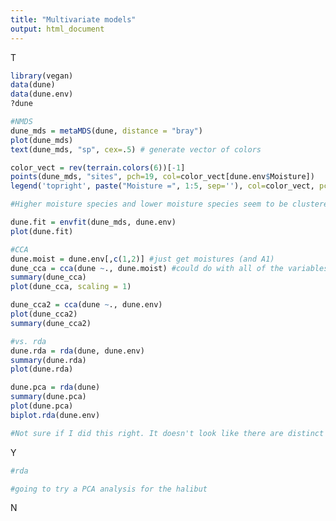 ```yaml
---
title: "Multivariate models"
output: html_document
---
```


T
```r
library(vegan)
data(dune)
data(dune.env)
?dune

#NMDS
dune_mds = metaMDS(dune, distance = "bray")
plot(dune_mds)
text(dune_mds, "sp", cex=.5) # generate vector of colors

color_vect = rev(terrain.colors(6))[-1]
points(dune_mds, "sites", pch=19, col=color_vect[dune.env$Moisture])
legend('topright', paste("Moisture =", 1:5, sep=''), col=color_vect, pch=19)

#Higher moisture species and lower moisture species seem to be clustered together. It would be nice to make a biplot to see how the moisture gradient shows up on this plot, and to see if there's a relationship (i.e. does the presence of one high moisture species explain the presence of another? not sure if I phrased that correctly).

dune.fit = envfit(dune_mds, dune.env)
plot(dune.fit)

#CCA
dune.moist = dune.env[,c(1,2)] #just get moistures (and A1)
dune_cca = cca(dune ~., dune.moist) #could do with all of the variables but it's messy
summary(dune_cca)
plot(dune_cca, scaling = 1)

dune_cca2 = cca(dune ~., dune.env)
plot(dune_cca2)
summary(dune_cca2)

#vs. rda
dune.rda = rda(dune, dune.env)
summary(dune.rda)
plot(dune.rda)

dune.pca = rda(dune)
summary(dune.pca)
plot(dune.pca)
biplot.rda(dune.env)

#Not sure if I did this right. It doesn't look like there are distinct groups.
```

Y

```r
#rda 

#going to try a PCA analysis for the halibut
```

N
